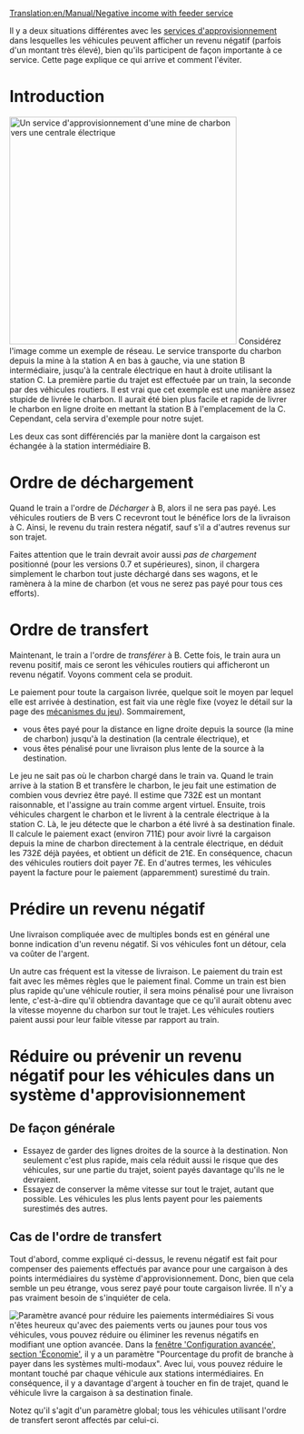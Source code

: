 [[Translation:en/Manual/Negative income with feeder service]]

Il y a deux situations différentes avec les [[fr/Manual/Service d'approvisionnement|services d'approvisionnement]] dans lesquelles les véhicules peuvent afficher un revenu négatif (parfois d'un montant très élevé), bien qu'ils participent de façon importante à ce service. Cette page explique ce qui arrive et comment l'éviter.

= Introduction =
[[File:en/Manual/Feeder negative income.png|right|thumb|400px|Un service d'approvisionnement d'une mine de charbon vers une centrale électrique]]
Considérez l'image comme un exemple de réseau. Le service transporte du charbon depuis la mine à la station A en bas à gauche, via une station B intermédiaire, jusqu'à la centrale électrique en haut à droite utilisant la station C. La première partie du trajet est effectuée par un train, la seconde par des véhicules routiers. Il est vrai que cet exemple est une manière assez stupide de livrée le charbon. Il aurait été bien plus facile et rapide de livrer le charbon en ligne droite en mettant la station B à l'emplacement de la C. Cependant, cela servira d'exemple pour notre sujet.

Les deux cas sont différenciés par la manière dont la cargaison est échangée à la station intermédiaire B.



= Ordre de déchargement =
Quand le train a l'ordre de ''Décharger'' à B, alors il ne sera pas payé. Les véhicules routiers de B vers C recevront tout le bénéfice lors de la livraison à C. Ainsi, le revenu du train restera négatif, sauf s'il a d'autres revenus sur son trajet.

Faites attention que le train devrait avoir aussi ''pas de chargement'' positionné (pour les versions 0.7 et supérieures), sinon, il chargera simplement le charbon tout juste déchargé dans ses wagons, et le ramènera à la mine de charbon (et vous ne serez pas payé pour tous ces efforts).


= Ordre de transfert =
Maintenant, le train a l'ordre de ''transférer'' à B. Cette fois, le train aura un revenu positif, mais ce seront les véhicules routiers qui afficheront un revenu négatif. Voyons comment cela se produit.

Le paiement pour toute la cargaison livrée, quelque soit le moyen par lequel elle est arrivée à destination, est fait via une règle fixe (voyez le détail sur la page des [[fr/Manual/Game Mechanics/Main Page#taux-de-paiement-des-livraisons|mécanismes du jeu]]).
Sommairement,
* vous êtes payé pour la distance en ligne droite depuis la source (la mine de charbon) jusqu'à la destination (la centrale électrique), et
* vous êtes pénalisé pour une livraison plus lente de la source à la destination.

Le jeu ne sait pas où le charbon chargé dans le train va. Quand le train arrive à la station B et transfère le charbon, le jeu fait une estimation de combien vous devriez être payé. Il estime que 732£ est un montant raisonnable, et l'assigne au train comme argent virtuel. Ensuite, trois véhicules chargent le charbon et le livrent à la centrale électrique à la station C. Là, le jeu détecte que le charbon a été livré à sa destination finale. Il calcule le paiement exact (environ 711£) pour avoir livré la cargaison depuis la mine de charbon directement à la centrale électrique, en déduit les 732£ déjà payées, et obtient un déficit de 21£. En conséquence, chacun des véhicules routiers doit payer 7£. En d'autres termes, les véhicules payent la facture pour le paiement (apparemment) surestimé du train.


= Prédire un revenu négatif =
Une livraison compliquée avec de multiples bonds est en général une bonne indication d'un revenu négatif. Si vos véhicules font un détour, cela va coûter de l'argent.

Un autre cas fréquent est la vitesse de livraison. Le paiement du train est fait avec les mêmes règles que le paiement final. Comme un train est bien plus rapide qu'une véhicule routier, il sera moins pénalisé pour une livraison lente, c'est-à-dire qu'il obtiendra davantage que ce qu'il aurait obtenu avec la vitesse moyenne du charbon sur tout le trajet. Les véhicules routiers paient aussi pour leur faible vitesse par rapport au train.


= Réduire ou prévenir un revenu négatif pour les véhicules dans un système d'approvisionnement =
== De façon générale ==
* Essayez de garder des lignes droites de la source à la destination. Non seulement c'est plus rapide, mais cela réduit aussi le risque que des véhicules, sur une partie du trajet, soient payés davantage qu'ils ne le devraient.
* Essayez de conserver la même vitesse sur tout le trajet, autant que possible. Les véhicules les plus lents payent pour les paiements surestimés des autres.


== Cas de l'ordre de transfert ==
Tout d'abord, comme expliqué ci-dessus, le revenu négatif est fait pour compenser des paiements effectués par avance pour une cargaison à des points intermédiaires du système d'approvisionnement.
Donc, bien que cela semble un peu étrange, vous serez payé pour toute cargaison livrée. Il n'y a pas vraiment besoin de s'inquiéter de cela.

[[File:en/Manual/Feeder systems percentage.png|right|thumb|Paramètre avancé pour réduire les paiements intermédiaires]]
Si vous n'êtes heureux qu'avec des paiements verts ou jaunes pour tous vos véhicules, vous pouvez réduire ou éliminer les revenus négatifs en modifiant une option avancée. Dans la [[fr/Archive/Manual/Settings/Options Avancées/Économie#pourcentage-du-profit-de-branche-a-payer-dans-les-systemes-multi-modaux|fenêtre 'Configuration avancée', section 'Économie']], il y a un paramètre "Pourcentage du profit de branche à payer dans les systèmes multi-modaux". Avec lui, vous pouvez réduire le montant touché par chaque véhicule aux stations intermédiaires. En conséquence, il y a davantage d'argent à toucher en fin de trajet, quand le véhicule livre la cargaison à sa destination finale.

Notez qu'il s'agit d'un paramètre global; tous les véhicules utilisant l'ordre de transfert seront affectés par celui-ci.